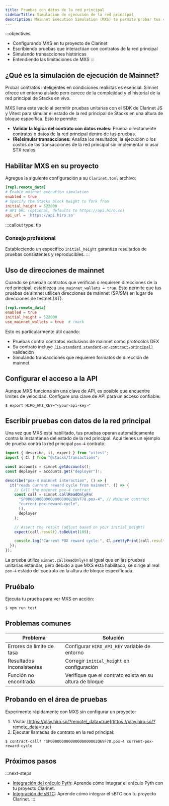 ```yaml
---
title: Pruebas con datos de la red principal
sidebarTitle: Simulación de ejecución de la red principal
description: Mainnet Execution Simulation (MXS) te permite probar tus contratos inteligentes de Clarity utilizando datos y estados reales de la red principal de Stacks. Esta poderosa función ayuda a garantizar que tus contratos se comporten como se espera en un entorno en vivo.
---
```

:::objectives
* Configurando MXS en tu proyecto de Clarinet
* Escribiendo pruebas que interactúan con contratos de la red principal
* Simulando transacciones históricas
* Entendiendo las limitaciones de MXS
:::

## ¿Qué es la simulación de ejecución de Mainnet?

Probar contratos inteligentes en condiciones realistas es esencial. Simnet ofrece un entorno aislado pero carece de la complejidad y el historial de la red principal de Stacks en vivo.

MXS llena este vacío al permitir pruebas unitarias con el SDK de Clarinet JS y Vitest para simular el estado de la red principal de Stacks en una altura de bloque específica. Esto te permite:

* **Validar la lógica del contrato con datos reales:** Prueba directamente contratos o datos de la red principal dentro de tus pruebas.
* **(Re)simular transacciones:** Analiza los resultados, la ejecución o los costos de las transacciones de la red principal sin implementar ni usar STX reales.

## Habilitar MXS en su proyecto

Agregue la siguiente configuración a su `Clarinet.toml` archivo:

```toml Clarinet.toml
[repl.remote_data]
# Enable mainnet execution simulation
enabled = true
# Specify the Stacks block height to fork from
initial_height = 522000
# API URL (optional, defaults to https://api.hiro.so)
api_url = 'https://api.hiro.so'
```

:::callout
type: tip

### Consejo profesional

Estableciendo un específico `initial_height` garantiza resultados de pruebas consistentes y reproducibles.
:::

## Uso de direcciones de mainnet

Cuando se prueban contratos que verifican o requieren direcciones de la red principal, establezca `use_mainnet_wallets = true`. Esto permite que tus pruebas de simnet utilicen direcciones de mainnet (SP/SM) en lugar de direcciones de testnet (ST).

```toml Clarinet.toml
[repl.remote_data]
enabled = true
initial_height = 522000
use_mainnet_wallets = true  # !mark
```

Esto es particularmente útil cuando:

* Pruebas contra contratos exclusivos de mainnet como protocolos DEX
* Su contrato incluye [`(is-standard standard-or-contract-principal)`](/resources/clarity/reference/functions#is-standard) validación
* Simulando transacciones que requieren formatos de dirección de mainnet

## Configurar el acceso a la API

Aunque MXS funciona sin una clave de API, es posible que encuentre límites de velocidad. Configure una clave de API para un acceso confiable:

```terminal
$ export HIRO_API_KEY="<your-api-key>"
```

## Escribir pruebas con datos de la red principal

Una vez que MXS está habilitado, tus pruebas operan automáticamente contra la instantánea del estado de la red principal. Aquí tienes un ejemplo de prueba contra la red principal `pox-4` contrato:

```ts tests/pox-4.test.ts
import { describe, it, expect } from "vitest";
import { Cl } from "@stacks/transactions";

const accounts = simnet.getAccounts();
const deployer = accounts.get("deployer")!;

describe("pox-4 mainnet interaction", () => {
  it("reads current reward cycle from mainnet", () => {
    // Call the mainnet pox-4 contract
    const call = simnet.callReadOnlyFn(
      "SP000000000000000000002Q6VF78.pox-4", // Mainnet contract
      "current-pox-reward-cycle",
      [],
      deployer
    );

    // Assert the result (adjust based on your initial_height)
    expect(call.result).toBeUint(109);

    console.log("Current POX reward cycle:", Cl.prettyPrint(call.result));
  });
});
```

La prueba utiliza `simnet.callReadOnlyFn` al igual que en las pruebas unitarias estándar, pero debido a que MXS está habilitado, se dirige al real `pox-4` estado del contrato en la altura de bloque especificada.

## Pruébalo

Ejecuta tu prueba para ver MXS en acción:

```terminal
$ npm run test
```

## Problemas comunes

| Problema | Solución |
|----------|----------|
| Errores de límite de tasa | Configurar `HIRO_API_KEY` variable de entorno |
| Resultados inconsistentes | Corregir `initial_height` en configuración |
| Función no encontrada | Verifique que el contrato exista en su altura de bloque |

## Probando en el área de pruebas

Experimente rápidamente con MXS sin configurar un proyecto:

1. Visitar [https://play.hiro.so/?remote\_data=true](https://play.hiro.so/?remote_data=true)
2. Ejecutar llamadas de contrato en la red principal:

```terminal
$ contract-call? 'SP000000000000000000002Q6VF78.pox-4 current-pox-reward-cycle
```

## Próximos pasos

:::next-steps
* [Integración del oráculo Pyth](/tools/clarinet/pyth-oracle-integration): Aprende cómo integrar el oráculo Pyth con tu proyecto Clarinet.
* [Integración de sBTC](/tools/clarinet/sbtc-integration): Aprende cómo integrar el sBTC con tu proyecto Clarinet.
:::
